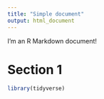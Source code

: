 ```yaml
---
title: "Simple document"
output: html_document
---
```


I'm an R Markdown document! 

# Section 1

```r
library(tidyverse)
```

